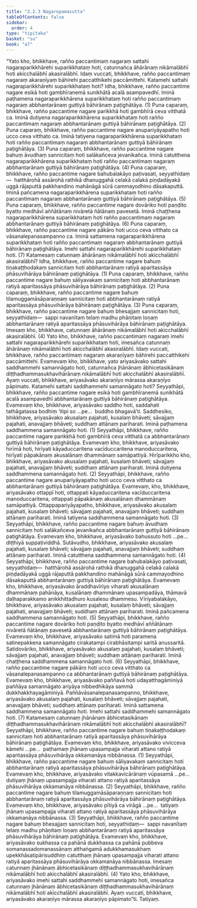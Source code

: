 ```yaml
---
title: "2.2.3 Nagaropamasutta"
tableOfContents: false
sidebar:
  order: 4
type: "tipitaka"
basket: "su"
book: "a7"
---
```



<DynamicBreadcrumb />

<Division number="67" book="a7">

<Paragraph number="478" book="a7">
“Yato kho, bhikkhave, rañño paccantimaṃ nagaraṃ sattahi nagaraparikkhārehi suparikkhataṃ hoti, catunnañca āhārānaṃ nikāmalābhī hoti akicchalābhī akasiralābhī. Idaṃ vuccati, bhikkhave, rañño paccantimaṃ nagaraṃ akaraṇīyaṃ bāhirehi paccatthikehi paccāmittehi.
</Paragraph>

<Paragraph number="479" book="a7">
Katamehi sattahi nagaraparikkhārehi suparikkhataṃ hoti? Idha, bhikkhave, rañño paccantime nagare esikā hoti gambhīranemā sunikhātā acalā asampavedhī. Iminā paṭhamena nagaraparikkhārena suparikkhataṃ hoti rañño paccantimaṃ nagaraṃ abbhantarānaṃ guttiyā bāhirānaṃ paṭighātāya. (1)
</Paragraph>

<Paragraph number="480" book="a7">
Puna caparaṃ, bhikkhave, rañño paccantime nagare parikkhā hoti gambhīrā ceva vitthatā ca. Iminā dutiyena nagaraparikkhārena suparikkhataṃ hoti rañño paccantimaṃ nagaraṃ abbhantarānaṃ guttiyā bāhirānaṃ paṭighātāya. (2)
</Paragraph>

<Paragraph number="481" book="a7">
Puna caparaṃ, bhikkhave, rañño paccantime nagare anupariyāyapatho hoti ucco ceva vitthato ca. Iminā tatiyena nagaraparikkhārena suparikkhataṃ hoti rañño paccantimaṃ nagaraṃ abbhantarānaṃ guttiyā bāhirānaṃ paṭighātāya. (3)
</Paragraph>

<Paragraph number="482" book="a7">
Puna caparaṃ, bhikkhave, rañño paccantime nagare bahuṃ āvudhaṃ sannicitaṃ hoti salākañceva jevanikañca. Iminā catutthena nagaraparikkhārena suparikkhataṃ hoti rañño paccantimaṃ nagaraṃ abbhantarānaṃ guttiyā bāhirānaṃ paṭighātāya. (4)
</Paragraph>

<Paragraph number="483" book="a7">
Puna caparaṃ, bhikkhave, rañño paccantime nagare bahubalakāyo paṭivasati, seyyathidaṃ—  hatthārohā assārohā rathikā dhanuggahā celakā calakā piṇḍadāyakā uggā rājaputtā pakkhandino mahānāgā sūrā cammayodhino dāsakaputtā. Iminā pañcamena nagaraparikkhārena suparikkhataṃ hoti rañño paccantimaṃ nagaraṃ abbhantarānaṃ guttiyā bāhirānaṃ paṭighātāya. (5)
</Paragraph>

<Paragraph number="484" book="a7">
Puna caparaṃ, bhikkhave, rañño paccantime nagare dovāriko hoti paṇḍito byatto medhāvī aññātānaṃ nivāretā ñātānaṃ pavesetā. Iminā chaṭṭhena nagaraparikkhārena suparikkhataṃ hoti rañño paccantimaṃ nagaraṃ abbhantarānaṃ guttiyā bāhirānaṃ paṭighātāya. (6)
</Paragraph>

<Paragraph number="485" book="a7">
Puna caparaṃ, bhikkhave, rañño paccantime nagare pākāro hoti ucco ceva vitthato ca vāsanalepanasampanno ca. Iminā sattamena nagaraparikkhārena suparikkhataṃ hoti rañño paccantimaṃ nagaraṃ abbhantarānaṃ guttiyā bāhirānaṃ paṭighātāya. Imehi sattahi nagaraparikkhārehi suparikkhataṃ hoti. (7)
</Paragraph>

<Paragraph number="486" book="a7">
Katamesaṃ catunnaṃ āhārānaṃ nikāmalābhī hoti akicchalābhī akasiralābhī? Idha, bhikkhave, rañño paccantime nagare bahuṃ tiṇakaṭṭhodakaṃ sannicitaṃ hoti abbhantarānaṃ ratiyā aparitassāya phāsuvihārāya bāhirānaṃ paṭighātāya. (1)
</Paragraph>

<Paragraph number="487" book="a7">
Puna caparaṃ, bhikkhave, rañño paccantime nagare bahuṃ sāliyavakaṃ sannicitaṃ hoti abbhantarānaṃ ratiyā aparitassāya phāsuvihārāya bāhirānaṃ paṭighātāya. (2)
</Paragraph>

<Paragraph number="488" book="a7">
Puna caparaṃ, bhikkhave, rañño paccantime nagare bahuṃ tilamuggamāsāparaṇṇaṃ sannicitaṃ hoti abbhantarānaṃ ratiyā aparitassāya phāsuvihārāya bāhirānaṃ paṭighātāya. (3)
</Paragraph>

<Paragraph number="489" book="a7">
Puna caparaṃ, bhikkhave, rañño paccantime nagare bahuṃ bhesajjaṃ sannicitaṃ hoti, seyyathidaṃ—  sappi navanītaṃ telaṃ madhu phāṇitaṃ loṇaṃ abbhantarānaṃ ratiyā aparitassāya phāsuvihārāya bāhirānaṃ paṭighātāya. Imesaṃ kho, bhikkhave, catunnaṃ āhārānaṃ nikāmalābhī hoti akicchalābhī akasiralābhī. (4)
</Paragraph>

<Paragraph number="490" book="a7">
Yato kho, bhikkhave, rañño paccantimaṃ nagaraṃ imehi sattahi nagaraparikkhārehi suparikkhataṃ hoti, imesañca catunnaṃ āhārānaṃ nikāmalābhī hoti akicchalābhī akasiralābhī. Idaṃ vuccati, bhikkhave, rañño paccantimaṃ nagaraṃ akaraṇīyaṃ bāhirehi paccatthikehi paccāmittehi. Evamevaṃ kho, bhikkhave, yato ariyasāvako sattahi saddhammehi samannāgato hoti, catunnañca jhānānaṃ ābhicetasikānaṃ diṭṭhadhammasukhavihārānaṃ nikāmalābhī hoti akicchalābhī akasiralābhī. Ayaṃ vuccati, bhikkhave, ariyasāvako akaraṇīyo mārassa akaraṇīyo pāpimato. Katamehi sattahi saddhammehi samannāgato hoti?
</Paragraph>

<Paragraph number="491" book="a7">
Seyyathāpi, bhikkhave, rañño paccantime nagare esikā hoti gambhīranemā sunikhātā acalā asampavedhī abbhantarānaṃ guttiyā bāhirānaṃ paṭighātāya. Evamevaṃ kho, bhikkhave, ariyasāvako saddho hoti, saddahati tathāgatassa bodhiṃ ‘itipi so …pe…  buddho bhagavā’ti. Saddhesiko, bhikkhave, ariyasāvako akusalaṃ pajahati, kusalaṃ bhāveti; sāvajjaṃ pajahati, anavajjaṃ bhāveti; suddhaṃ attānaṃ pariharati. Iminā paṭhamena saddhammena samannāgato hoti. (1)
</Paragraph>

<Paragraph number="492" book="a7">
Seyyathāpi, bhikkhave, rañño paccantime nagare parikkhā hoti gambhīrā ceva vitthatā ca abbhantarānaṃ guttiyā bāhirānaṃ paṭighātāya. Evamevaṃ kho, bhikkhave, ariyasāvako hirīmā hoti, hirīyati kāyaduccaritena vacīduccaritena manoduccaritena, hirīyati pāpakānaṃ akusalānaṃ dhammānaṃ samāpattiyā. Hirīparikkho kho, bhikkhave, ariyasāvako akusalaṃ pajahati, kusalaṃ bhāveti; sāvajjaṃ pajahati, anavajjaṃ bhāveti; suddhaṃ attānaṃ pariharati. Iminā dutiyena saddhammena samannāgato hoti. (2)
</Paragraph>

<Paragraph number="493" book="a7">
Seyyathāpi, bhikkhave, rañño paccantime nagare anupariyāyapatho hoti ucco ceva vitthato ca abbhantarānaṃ guttiyā bāhirānaṃ paṭighātāya. Evamevaṃ, kho, bhikkhave, ariyasāvako ottappī hoti, ottappati kāyaduccaritena vacīduccaritena manoduccaritena, ottappati pāpakānaṃ akusalānaṃ dhammānaṃ samāpattiyā. Ottappapariyāyapatho, bhikkhave, ariyasāvako akusalaṃ pajahati, kusalaṃ bhāveti; sāvajjaṃ pajahati, anavajjaṃ bhāveti; suddhaṃ attānaṃ pariharati. Iminā tatiyena saddhammena samannāgato hoti. (3)
</Paragraph>

<Paragraph number="494" book="a7">
Seyyathāpi, bhikkhave, rañño paccantime nagare bahuṃ āvudhaṃ sannicitaṃ hoti salākañceva jevanikañca abbhantarānaṃ guttiyā bāhirānaṃ paṭighātāya. Evamevaṃ kho, bhikkhave, ariyasāvako bahussuto hoti …pe…  diṭṭhiyā suppaṭividdhā. Sutāvudho, bhikkhave, ariyasāvako akusalaṃ pajahati, kusalaṃ bhāveti; sāvajjaṃ pajahati, anavajjaṃ bhāveti; suddhaṃ attānaṃ pariharati. Iminā catutthena saddhammena samannāgato hoti. (4)
</Paragraph>

<Paragraph number="495" book="a7">
Seyyathāpi, bhikkhave, rañño paccantime nagare bahubalakāyo paṭivasati, seyyathidaṃ—  hatthārohā assārohā rathikā dhanuggahā celakā calakā piṇḍadāyakā uggā rājaputtā pakkhandino mahānāgā sūrā cammayodhino dāsakaputtā abbhantarānaṃ guttiyā bāhirānaṃ paṭighātāya. Evamevaṃ kho, bhikkhave, ariyasāvako āraddhavīriyo viharati akusalānaṃ dhammānaṃ pahānāya, kusalānaṃ dhammānaṃ upasampadāya, thāmavā daḷhaparakkamo anikkhittadhuro kusalesu dhammesu. Vīriyabalakāyo, bhikkhave, ariyasāvako akusalaṃ pajahati, kusalaṃ bhāveti; sāvajjaṃ pajahati, anavajjaṃ bhāveti; suddhaṃ attānaṃ pariharati. Iminā pañcamena saddhammena samannāgato hoti. (5)
</Paragraph>

<Paragraph number="496" book="a7">
Seyyathāpi, bhikkhave, rañño paccantime nagare dovāriko hoti paṇḍito byatto medhāvī aññātānaṃ nivāretā ñātānaṃ pavesetā abbhantarānaṃ guttiyā bāhirānaṃ paṭighātāya. Evamevaṃ kho, bhikkhave, ariyasāvako satimā hoti paramena satinepakkena samannāgato cirakatampi cirabhāsitampi saritā anussaritā. Satidovāriko, bhikkhave, ariyasāvako akusalaṃ pajahati, kusalaṃ bhāveti; sāvajjaṃ pajahati, anavajjaṃ bhāveti; suddhaṃ attānaṃ pariharati. Iminā chaṭṭhena saddhammena samannāgato hoti. (6)
</Paragraph>

<Paragraph number="497" book="a7">
Seyyathāpi, bhikkhave, rañño paccantime nagare pākāro hoti ucco ceva vitthato ca vāsanalepanasampanno ca abbhantarānaṃ guttiyā bāhirānaṃ paṭighātāya. Evamevaṃ kho, bhikkhave, ariyasāvako paññavā hoti udayatthagāminiyā paññāya samannāgato ariyāya nibbedhikāya sammā dukkhakkhayagāminiyā. Paññāvāsanalepanasampanno, bhikkhave, ariyasāvako akusalaṃ pajahati, kusalaṃ bhāveti; sāvajjaṃ pajahati, anavajjaṃ bhāveti; suddhaṃ attānaṃ pariharati. Iminā sattamena saddhammena samannāgato hoti. Imehi sattahi saddhammehi samannāgato hoti. (7)
</Paragraph>

<Paragraph number="498" book="a7">
Katamesaṃ catunnaṃ jhānānaṃ ābhicetasikānaṃ diṭṭhadhammasukhavihārānaṃ nikāmalābhī hoti akicchalābhī akasiralābhī? Seyyathāpi, bhikkhave, rañño paccantime nagare bahuṃ tiṇakaṭṭhodakaṃ sannicitaṃ hoti abbhantarānaṃ ratiyā aparitassāya phāsuvihārāya bāhirānaṃ paṭighātāya. Evamevaṃ kho, bhikkhave, ariyasāvako vivicceva kāmehi …pe…  paṭhamaṃ jhānaṃ upasampajja viharati attano ratiyā aparitassāya phāsuvihārāya okkamanāya nibbānassa. (1)
</Paragraph>

<Paragraph number="499" book="a7">
Seyyathāpi, bhikkhave, rañño paccantime nagare bahuṃ sāliyavakaṃ sannicitaṃ hoti abbhantarānaṃ ratiyā aparitassāya phāsuvihārāya bāhirānaṃ paṭighātāya. Evamevaṃ kho, bhikkhave, ariyasāvako vitakkavicārānaṃ vūpasamā …pe…  dutiyaṃ jhānaṃ upasampajja viharati attano ratiyā aparitassāya phāsuvihārāya okkamanāya nibbānassa. (2)
</Paragraph>

<Paragraph number="500" book="a7">
Seyyathāpi, bhikkhave, rañño paccantime nagare bahuṃ tilamuggamāsāparaṇṇaṃ sannicitaṃ hoti abbhantarānaṃ ratiyā aparitassāya phāsuvihārāya bāhirānaṃ paṭighātāya. Evamevaṃ kho, bhikkhave, ariyasāvako pītiyā ca virāgā …pe…  tatiyaṃ jhānaṃ upasampajja viharati attano ratiyā aparitassāya phāsuvihārāya okkamanāya nibbānassa. (3)
</Paragraph>

<Paragraph number="501" book="a7">
Seyyathāpi, bhikkhave, rañño paccantime nagare bahuṃ bhesajjaṃ sannicitaṃ hoti, seyyathidaṃ—  sappi navanītaṃ telaṃ madhu phāṇitaṃ loṇaṃ abbhantarānaṃ ratiyā aparitassāya phāsuvihārāya bāhirānaṃ paṭighātāya. Evamevaṃ kho, bhikkhave, ariyasāvako sukhassa ca pahānā dukkhassa ca pahānā pubbeva somanassadomanassānaṃ atthaṅgamā adukkhamasukhaṃ upekkhāsatipārisuddhiṃ catutthaṃ jhānaṃ upasampajja viharati attano ratiyā aparitassāya phāsuvihārāya okkamanāya nibbānassa. Imesaṃ catunnaṃ jhānānaṃ ābhicetasikānaṃ diṭṭhadhammasukhavihārānaṃ nikāmalābhī hoti akicchalābhī akasiralābhī. (4)
</Paragraph>

<Paragraph number="502" book="a7">
Yato kho, bhikkhave, ariyasāvako imehi sattahi saddhammehi samannāgato hoti, imesañca catunnaṃ jhānānaṃ ābhicetasikānaṃ diṭṭhadhammasukhavihārānaṃ nikāmalābhī hoti akicchalābhī akasiralābhī. Ayaṃ vuccati, bhikkhave, ariyasāvako akaraṇīyo mārassa akaraṇīyo pāpimato”ti.

</Paragraph>
</Division>

<Paragraph number="503" type="center" book="a7">
Tatiyaṃ.
</Paragraph>